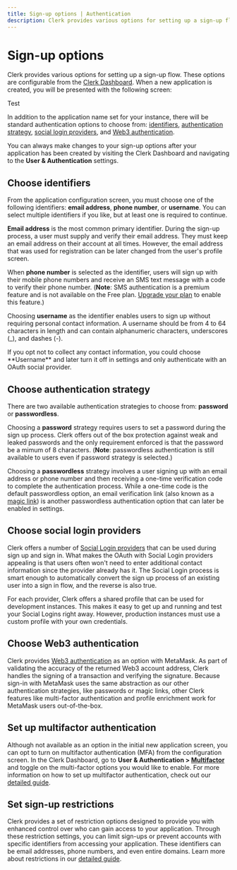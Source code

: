 ```yaml
---
title: Sign-up options | Authentication
description: Clerk provides various options for setting up a sign-up flow.
---
```


# Sign-up options

Clerk provides various options for setting up a sign-up flow. These options are configurable from the [Clerk Dashboard](https://dashboard.clerk.com/). When a new application is created, you will be presented with the following screen:

<Reference slug="authentication/configuration/sign-in-options" />

Test

<Images
width={1879}
height={1373}
src="/docs/images/setup-clerk/create-sign-in-comp.png"
alt="An interactive builder for customizing your <SignIn /> component, which includes choosing identifiers and social login options."
/>

In addition to the application name set for your instance, there will be standard authentication options to choose from: [identifiers](#choose-identifiers), [authentication strategy](#choose-authentication-strategy), [social login providers](#choose-social-login-providers), and [Web3 authentication](#choose-web3-authentication).

You can always make changes to your sign-up options after your application has been created by visiting the Clerk Dashboard and navigating to the **User & Authentication** settings.

## Choose identifiers

From the application configuration screen, you must choose one of the following identifiers: **email address**, **phone number**, or **username**. You can select multiple identifiers if you like, but at least one is required to continue.

**Email address** is the most common primary identifier. During the sign-up process, a user must supply and verify their email address. They must keep an email address on their account at all times. However, the email address that was used for registration can be later changed from the user's profile screen.

When **phone number** is selected as the identifier, users will sign up with their mobile phone numbers and receive an SMS text message with a code to verify their phone number. (**Note**: SMS authentication is a premium feature and is not available on the Free plan. [Upgrade your plan](https://clerk.com/pricing) to enable this feature.)

Choosing **username** as the identifier enables users to sign up without requiring personal contact information. A username should be from 4 to 64 characters in length and can contain alphanumeric characters, underscores (_), and dashes (-).

<Callout type="info">
  If you opt not to collect any contact information, you could choose **Username** and later turn it off in settings and only authenticate with an OAuth social provider.
</Callout>

## Choose authentication strategy

There are two available authentication strategies to choose from: **password** or **passwordless**.

Choosing a **password** strategy requires users to set a password during the sign up process. Clerk offers out of the box protection against weak and leaked passwords and the only requirement enforced is that the password be a mimum of 8 characters. (**Note**: passwordless authentication is still available to users even if password strategy is selected.)

Choosing a **passwordless** strategy involves a user signing up with an email address or phone number and then receiving a one-time verification code to complete the authentication process. While a one-time code is the default passwordless option, an email verification link (also known as a [magic link](/docs/custom-flows/magic-links)) is another passwordless authentication option that can later be enabled in settings.

## Choose social login providers

Clerk offers a number of [Social Login providers](/docs/authentication/social-connections/oauth) that can be used during sign up and sign in. What makes the OAuth with Social Login providers appealing is that users often won't need to enter additional contact information since the provider already has it. The Social Login process is smart enough to automatically convert the sign up process of an existing user into a sign in flow, and the reverse is also true.

For each provider, Clerk offers a shared profile that can be used for development instances. This makes it easy to get up and running and test your Social Logins right away. However, production instances must use a custom profile with your own credentials.

## Choose Web3 authentication

Clerk provides [Web3 authentication](/docs/users/web3) as an option with MetaMask. As part of validating the accuracy of the returned Web3 account address, Clerk handles the signing of a transaction and verifying the signature. Because sign-in with MetaMask uses the same abstraction as our other authentication strategies, like passwords or magic links, other Clerk features like multi-factor authentication and profile enrichment work for MetaMask users out-of-the-box.

## Set up multifactor authentication

Although not available as an option in the initial new application screen, you can opt to turn on multifactor authentication (MFA) from the configuration screen. In the Clerk Dashboard, go to **User & Authentication > [Multifactor](https://dashboard.clerk.com/last-active?path=user-authentication/multi-factor)** and toggle on the multi-factor options you would like to enable. For more information on how to set up multifactor authentication, check out our [detailed guide](/docs/custom-flows/mfa#overview).

## Set sign-up restrictions

Clerk provides a set of restriction options designed to provide you with enhanced control over who can gain access to your application. Through these restriction settings, you can limit sign-ups or prevent accounts with specific identifiers from accessing your application.  These identifiers can be email addresses, phone numbers, and even entire domains. Learn more about restrictions in our [detailed guide](/docs/authentication/configuration/restrictions).
